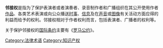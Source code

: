 {{unreferenced|time=2020-04-13T11:48:17+00:00}}
'''邻接权'''是指为了保护表演者或者演奏者、录音制作者和广播组织在其公开使用作者[[作品|作品]]、各类艺术表演或向公众播送[[时事|时事]]、[[信息|信息]]及在[[声音|声音]]或[[图像|图像]]有关活动方面应得的利益而给予的权利。邻接权相对于作者权利而言，包括表演者、广播者的权利等。

关于保护邻接权的[[国际条约|国际条约]]主要有《[[保护表演者、唱片制作者和广播组织罗马公约|罗马公约]]》。

{{Authority control}}
[[Category:法律术语|Category:法律术语]]
[[Category:知识产权|Category:知识产权]]